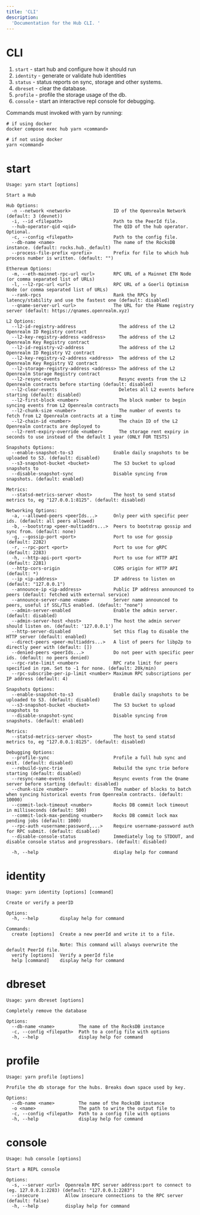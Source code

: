 ```yaml
---
title: 'CLI'
description:
  'Documentation for the Hub CLI. '
---
```


# CLI

1. `start` - start hub and configure how it should run
2. `identity` - generate or validate hub identities
3. `status` - status reports on sync, storage and other systems.
4. `dbreset` - clear the database. 
5. `profile` - profile the storage usage of the db.
6. `console` - start an interactive repl console for debugging.

Commands must invoked with yarn by running: 

```
# if using docker
docker compose exec hub yarn <command> 

# if not using docker
yarn <command> 
```

# start

```
Usage: yarn start [options]

Start a Hub

Hub Options:
  -n --network <network>                ID of the Openrealm Network (default: 3 (devnet))
  -i, --id <filepath>                   Path to the PeerId file.
  --hub-operator-qid <qid>              The QID of the hub operator. Optional.
  -c, --config <filepath>               Path to the config file.
  --db-name <name>                      The name of the RocksDB instance. (default: rocks.hub._default)
  --process-file-prefix <prefix>        Prefix for file to which hub process number is written. (default: "")

Ethereum Options:
  -m, --eth-mainnet-rpc-url <url>       RPC URL of a Mainnet ETH Node (or comma separated list of URLs)
  -l, --l2-rpc-url <url>                RPC URL of a Goerli Optimism Node (or comma separated list of URLs)
  --rank-rpcs                           Rank the RPCs by latency/stability and use the fastest one (default: disabled)
  --qname-server-url <url>              The URL for the FName registry server (default: https://qnames.openrealm.xyz)

L2 Options:
  --l2-id-registry-address                The address of the L2 Openrealm ID Registry contract
  --l2-key-registry-address <address>     The address of the L2 Openrealm Key Registry contract
  --l2-id-registry-v2-address             The address of the L2 Openrealm ID Registry V2 contract
  --l2-key-registry-v2-address <address>  The address of the L2 Openrealm Key Registry V2 contract
  --l2-storage-registry-address <address> The address of the L2 Openrealm Storage Registry contract
  --l2-resync-events                      Resync events from the L2 Openrealm contracts before starting (default: disabled)
  --l2-clear-events                       Deletes all L2 events before starting (default: disabled)
  --l2-first-block <number>               The block number to begin syncing events from L2 Openrealm contracts
  --l2-chunk-size <number>                The number of events to fetch from L2 Openrealm contracts at a time
  --l2-chain-id <number>                  The chain ID of the L2 Openrealm contracts are deployed to
  --l2-rent-expiry-override <number>      The storage rent expiry in seconds to use instead of the default 1 year (ONLY FOR TESTS)

Snapshots Options:
  --enable-snapshot-to-s3               Enable daily snapshots to be uploaded to S3. (default: disabled)
  --s3-snapshot-bucket <bucket>         The S3 bucket to upload snapshots to
  --disable-snapshot-sync               Disable syncing from snapshots. (default: enabled)

Metrics:
  --statsd-metrics-server <host>        The host to send statsd metrics to, eg "127.0.0.1:8125". (default: disabled)

Networking Options:
  -a, --allowed-peers <peerIds...>      Only peer with specific peer ids. (default: all peers allowed)
  -b, --bootstrap <peer-multiaddrs...>  Peers to bootstrap gossip and sync from. (default: none)
  -g, --gossip-port <port>              Port to use for gossip (default: 2282)
  -r, --rpc-port <port>                 Port to use for gRPC  (default: 2283)
  -h, --http-api-port <port>            Port to use for HTTP API (default: 2281)
  --http-cors-origin                    CORS origin for HTTP API (default: *)
  --ip <ip-address>                     IP address to listen on (default: "127.0.0.1")
  --announce-ip <ip-address>            Public IP address announced to peers (default: fetched with external service)
  --announce-server-name <name>         Server name announced to peers, useful if SSL/TLS enabled. (default: "none")
  --admin-server-enabled                Enable the admin server. (default: disabled)
  --admin-server-host <host>            The host the admin server should listen on. (default: '127.0.0.1')
  --http-server-disabled                Set this flag to disable the HTTP server (default: enabled)
  --direct-peers <peer-multiaddrs...>   A list of peers for libp2p to directly peer with (default: [])
  --denied-peers <peerIds...>           Do not peer with specific peer ids. (default: no peers denied)
  --rpc-rate-limit <number>             RPC rate limit for peers specified in rpm. Set to -1 for none. (default: 20k/min)
  --rpc-subscribe-per-ip-limit <number> Maximum RPC subscriptions per IP address (default: 4)

Snapshots Options:
  --enable-snapshot-to-s3               Enable daily snapshots to be uploaded to S3. (default: disabled)
  --s3-snapshot-bucket <bucket>         The S3 bucket to upload snapshots to
  --disable-snapshot-sync               Disable syncing from snapshots. (default: enabled)

Metrics:
  --statsd-metrics-server <host>        The host to send statsd metrics to, eg "127.0.0.1:8125". (default: disabled)

Debugging Options:  
  --profile-sync                        Profile a full hub sync and exit. (default: disabled)
  --rebuild-sync-trie                   Rebuild the sync trie before starting (default: disabled)  
  --resync-name-events                  Resync events from the Qname server before starting (default: disabled)
  --chunk-size <number>                 The number of blocks to batch when syncing historical events from Openrealm contracts. (default: 10000)
  --commit-lock-timeout <number>        Rocks DB commit lock timeout in milliseconds (default: 500)
  --commit-lock-max-pending <number>    Rocks DB commit lock max pending jobs (default: 1000)
  --rpc-auth <username:password,...>    Require username-password auth for RPC submit. (default: disabled)
  --disable-console-status              Immediately log to STDOUT, and disable console status and progressbars. (default: disabled)
  
  -h, --help                            display help for command
  ```

# identity

```
Usage: yarn identity [options] [command]

Create or verify a peerID

Options:
  -h, --help        display help for command

Commands:
  create [options]  Create a new peerId and write it to a file.

                    Note: This command will always overwrite the default PeerId file.
  verify [options]  Verify a peerId file
  help [command]    display help for command
```


# dbreset

```
Usage: yarn dbreset [options]

Completely remove the database

Options:
  --db-name <name>         The name of the RocksDB instance
  -c, --config <filepath>  Path to a config file with options
  -h, --help               display help for command
```

# profile

```
Usage: yarn profile [options]

Profile the db storage for the hubs. Breaks down space used by key.

Options:
  --db-name <name>         The name of the RocksDB instance
  -o <name>                The path to write the output file to
  -c, --config <filepath>  Path to a config file with options
  -h, --help               display help for command
```

# console

```
Usage: hub console [options]

Start a REPL console

Options:
  -s, --server <url>  Openrealm RPC server address:port to connect to (eg. 127.0.0.1:2283) (default: "127.0.0.1:2283")
  --insecure          Allow insecure connections to the RPC server (default: false)
  -h, --help          display help for command
```